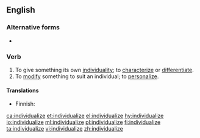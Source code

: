 ==English==

===Alternative forms===
* {{l|en|individualise}}

===Verb===
{{en-verb|individualiz}}

# To give something its own [[individuality]]; to [[characterize]] or [[differentiate]].
# To [[modify]] something to suit an individual; to [[personalize]].

====Translations====
{{trans-top|to give something its own individality}}
{{trans-mid}}
{{trans-bottom}}

{{trans-top|to modify soemthing to suit an individual}}
* Finnish: {{t|fi|yksilöllistää}}
{{trans-mid}}
{{trans-bottom}}

[[ca:individualize]]
[[et:individualize]]
[[el:individualize]]
[[hy:individualize]]
[[io:individualize]]
[[ml:individualize]]
[[pl:individualize]]
[[fi:individualize]]
[[ta:individualize]]
[[vi:individualize]]
[[zh:individualize]]